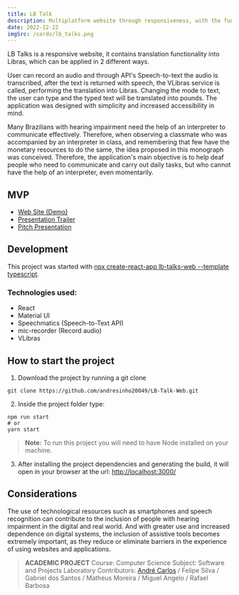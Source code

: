```yaml
---
title: LB Talk
description: Multiplatform website through responsiveness, with the functionality to translate content into Libras
date: 2022-12-22
imgSrc: /cards/lb_talks.png
---
```


LB Talks is a responsive website, it contains translation functionality into Libras, which can be applied in 2 different ways.

User can record an audio and through API's Speech-to-text the audio is transcribed, after the text is returned with speech, the VLibras service is called, performing the translation into Libras.
Changing the mode to text, the user can type and the typed text will be translated into pounds.
The application was designed with simplicity and increased accessibility in mind. 

Many Brazilians with hearing impairment need the help of an interpreter to communicate effectively. Therefore, when observing a classmate who was accompanied by an interpreter in class, and remembering that few have the monetary resources to do the same, the idea proposed in this monograph was conceived. Therefore, the application's main objective is to help deaf people who need to communicate and carry out daily tasks, but who cannot have the help of an interpreter, even momentarily.

## MVP
  - [Web Site (Demo)](https://lb-talk-web.vercel.app/)
  - [Presentation Trailer](https://youtu.be/-PeDpOGSHX8)
  - [Pitch Presentation](https://youtu.be/uaHdhQRv6tI)


## Development
This project was started with [npx create-react-app lb-talks-web --template typescript](https://create-react-app.dev/docs/adding-typescript).

### Technologies used:
  - React
  - Material UI
  - Speechmatics (Speech-to-Text API)
  - mic-recorder (Record audio)
  - VLibras
 
## How to start the project
1. Download the project by running a git clone
```git
git clone https://github.com/andresinho20049/LB-Talk-Web.git
```

2. Inside the project folder type:
```node
npm run start
# or
yarn start
```
> **Note:**
To run this project you will need to have Node installed on your machine.

3. After installing the project dependencies and generating the build, it will open in your browser at the url: [http://localhost:3000/](http://localhost:3000/)

## Considerations
The use of technological resources such as smartphones and speech recognition can contribute to the inclusion of people with hearing impairment in the digital and real world. And with greater use and increased dependence on digital systems, the inclusion of assistive tools becomes extremely important, as they reduce or eliminate barriers in the experience of using websites and applications.

> **ACADEMIC PROJECT**
> Course: Computer Science
> Subject: Software and Projects Laboratory
> Contributors: [André Carlos](https://www.linkedin.com/in/andresinho20049/) / Felipe Silva / Gabriel dos Santos / Matheus Moreira / Miguel Angelo / Rafael Barbosa
